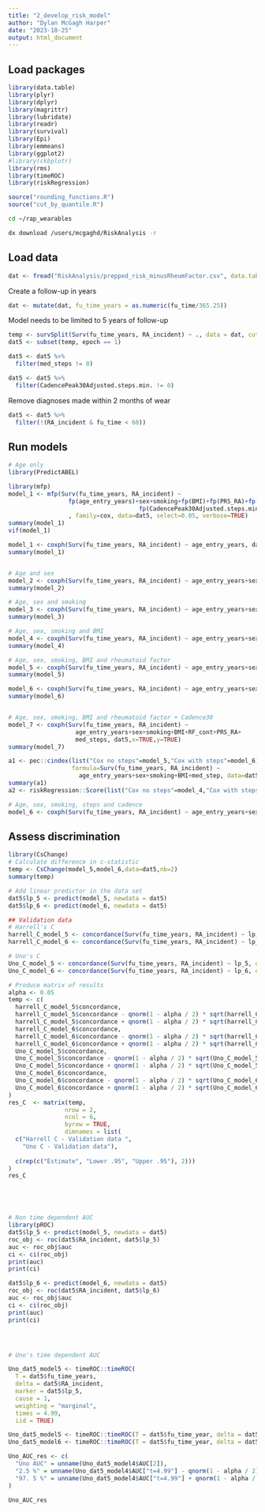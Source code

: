 ```yaml
---
title: "2_develop_risk_model"
author: "Dylan McGagh Harper"
date: "2023-10-25"
output: html_document
---
```


## Load packages

```r
library(data.table)
library(plyr)
library(dplyr)
library(magrittr)
library(lubridate)
library(readr)
library(survival)
library(Epi)
library(emmeans)
library(ggplot2)
#library(ckbplotr)
library(rms)
library(timeROC)
library(riskRegression)
```

```r
source("rounding_functions.R")
source("cut_by_quantile.R")
```

```bash
cd ~/rap_wearables

dx download /users/mcgaghd/RiskAnalysis -r
```

## Load data

```r
dat <- fread("RiskAnalysis/prepped_risk_minusRheumFactor.csv", data.table = FALSE)
```


Create a follow-up in years 
```r
dat <- mutate(dat, fu_time_years = as.numeric(fu_time/365.25))
```

Model needs to be limited to 5 years of follow-up
```r
temp <- survSplit(Surv(fu_time_years, RA_incident) ~ ., data = dat, cut = 5, episode="epoch")
dat5 <- subset(temp, epoch == 1)  
```

```r
dat5 <- dat5 %>%
  filter(med_steps != 0)

dat5 <- dat5 %>%
  filter(CadencePeak30Adjusted.steps.min. != 0)
```

Remove diagnoses made within 2 months of wear 
```r
dat5 <- dat5 %>%
  filter(!(RA_incident & fu_time < 60))
```


## Run models

```r
# Age only
library(PredictABEL)

library(mfp)
model_1 <- mfp(Surv(fu_time_years, RA_incident) ~
                 fp(age_entry_years)+sex+smoking+fp(BMI)+fp(PRS_RA)+fp(RF_cont)+
                                     fp(CadencePeak30Adjusted.steps.min.)
                 , family=cox, data=dat5, select=0.05, verbose=TRUE)
summary(model_1)
vif(model_1)

model_1 <- coxph(Surv(fu_time_years, RA_incident) ~ age_entry_years, dat5)
summary(model_1)


# Age and sex
model_2 <- coxph(Surv(fu_time_years, RA_incident) ~ age_entry_years+sex, dat5)
summary(model_2)

# Age, sex and smoking
model_3 <- coxph(Surv(fu_time_years, RA_incident) ~ age_entry_years+sex+smoking, dat5)
summary(model_3)

# Age, sex, smoking and BMI
model_4 <- coxph(Surv(fu_time_years, RA_incident) ~ age_entry_years+sex+smoking+BMI, dat5,x=TRUE,y=TRUE) 
summary(model_4)

# Age, sex, smoking, BMI and rheumatoid factor
model_5 <- coxph(Surv(fu_time_years, RA_incident) ~ age_entry_years+sex+smoking+BMI+RF_cont, dat5,x=TRUE,y=TRUE)
summary(model_5)

model_6 <- coxph(Surv(fu_time_years, RA_incident) ~ age_entry_years+sex+smoking+BMI+RF_cont+PRS_RA, dat5,x=TRUE,y=TRUE)
summary(model_6)


# Age, sex, smoking, BMI and rheumatoid factor + Cadence30
model_7 <- coxph(Surv(fu_time_years, RA_incident) ~
                   age_entry_years+sex+smoking+BMI+RF_cont+PRS_RA+
                   med_steps, dat5,x=TRUE,y=TRUE)
summary(model_7)

a1 <- pec::cindex(list("Cox no steps"=model_5,"Cox with steps"=model_6),
                  formula=Surv(fu_time_years, RA_incident) ~
                    age_entry_years+sex+smoking+BMI+med_step, data=dat5)
summary(a1)
a2 <- riskRegression::Score(list("Cox no steps"=model_4,"Cox with steps"=model_5), formula=Surv(fu_time_years, RA_incident) ~ age_entry_years+sex+smoking+BMI+med_steps, data=dat5)

# Age, sex, smoking, steps and cadence
model_6 <- coxph(Surv(fu_time_years, RA_incident) ~ age_entry_years+sex+smoking+BMI+med_steps+, dat5)

```


## Assess discrimination
```r


library(CsChange)
# Calculate difference in c-statistic
temp <- CsChange(model_5,model_6,data=dat5,nb=2)
summary(temp)

# Add linear predictor in the data set
dat5$lp_5 <- predict(model_5, newdata = dat5)
dat5$lp_6 <- predict(model_6, newdata = dat5)

## Validation data
# Harrell's C
harrell_C_model_5 <- concordance(Surv(fu_time_years, RA_incident) ~ lp_5, data = dat5, reverse = TRUE)
harrell_C_model_6 <- concordance(Surv(fu_time_years, RA_incident) ~ lp_6, data = dat5, reverse = TRUE)

# Uno's C
Uno_C_model_5 <- concordance(Surv(fu_time_years, RA_incident) ~ lp_5, data = dat5, reverse = TRUE, timewt = "n/G2")
Uno_C_model_6 <- concordance(Surv(fu_time_years, RA_incident) ~ lp_6, data = dat5, reverse = TRUE, timewt = "n/G2")

# Produce matrix of results
alpha <- 0.05
temp <- c(
  harrell_C_model_5$concordance,
  harrell_C_model_5$concordance - qnorm(1 - alpha / 2) * sqrt(harrell_C_model_5$var),
  harrell_C_model_5$concordance + qnorm(1 - alpha / 2) * sqrt(harrell_C_model_5$var),
  harrell_C_model_6$concordance,
  harrell_C_model_6$concordance - qnorm(1 - alpha / 2) * sqrt(harrell_C_model_6$var),
  harrell_C_model_6$concordance + qnorm(1 - alpha / 2) * sqrt(harrell_C_model_6$var),
  Uno_C_model_5$concordance,
  Uno_C_model_5$concordance - qnorm(1 - alpha / 2) * sqrt(Uno_C_model_5$var),
  Uno_C_model_5$concordance + qnorm(1 - alpha / 2) * sqrt(Uno_C_model_5$var),
  Uno_C_model_6$concordance,
  Uno_C_model_6$concordance - qnorm(1 - alpha / 2) * sqrt(Uno_C_model_6$var),
  Uno_C_model_6$concordance + qnorm(1 - alpha / 2) * sqrt(Uno_C_model_6$var)
) 
res_C  <- matrix(temp, 
                nrow = 2, 
                ncol = 6, 
                byrow = TRUE,
                dimnames = list(
  c("Harrell C - Validation data ", 
    "Uno C - Validation data"),
  
  c(rep(c("Estimate", "Lower .95", "Upper .95"), 2)))
)
res_C





# Non time dependent AUC
library(pROC)
dat5$lp_5 <- predict(model_5, newdata = dat5)
roc_obj <- roc(dat5$RA_incident, dat5$lp_5)
auc <- roc_obj$auc
ci <- ci(roc_obj)
print(auc)
print(ci)

dat5$lp_6 <- predict(model_6, newdata = dat5)
roc_obj <- roc(dat5$RA_incident, dat5$lp_6)
auc <- roc_obj$auc
ci <- ci(roc_obj)
print(auc)
print(ci)




# Uno's time dependent AUC

Uno_dat5_model5 <- timeROC::timeROC(
  T = dat5$fu_time_years, 
  delta = dat5$RA_incident, 
  marker = dat5$lp_5, 
  cause = 1, 
  weighting = "marginal", 
  times = 4.99, 
  iid = TRUE)

Uno_dat5_model5 <- timeROC::timeROC(T = dat5$fu_time_year, delta = dat5$ind_death, marker = dat5$lp5, cause = 1, weighting = "marginal", times = 4.99, iid = TRUE)
Uno_dat5_model6 <- timeROC::timeROC(T = dat5$fu_time_year, delta = dat5$ind_death, marker = dat5$lp6, cause = 1, weighting = "marginal", times = 4.99, iid = TRUE)

Uno_AUC_res <- c(
  "Uno AUC" = unname(Uno_dat5_model4$AUC[2]),
  "2.5 %" = unname(Uno_dat5_model4$AUC["t=4.99"] - qnorm(1 - alpha / 2) * Uno_dat5_model4$inference$vect_sd_1["t=4.99"]),
  "97. 5 %" = unname(Uno_dat5_model4$AUC["t=4.99"] + qnorm(1 - alpha / 2) * Uno_dat5_model4$inference$vect_sd_1["t=4.99"])
)

Uno_AUC_res

```

